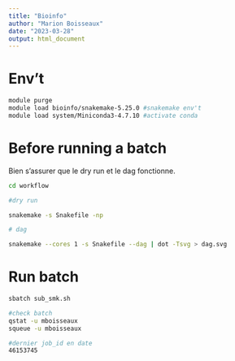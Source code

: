 ```yaml
---
title: "Bioinfo"
author: "Marion Boisseaux"
date: "2023-03-28"
output: html_document
---
```


# Env't

```bash
module purge
module load bioinfo/snakemake-5.25.0 #snakemake env't
module load system/Miniconda3-4.7.10 #activate conda
```


# Before running a batch

Bien s'assurer que le dry run et le dag fonctionne.

```bash
cd workflow

#dry run

snakemake -s Snakefile -np

# dag

snakemake --cores 1 -s Snakefile --dag | dot -Tsvg > dag.svg

```

# Run batch

```bash
sbatch sub_smk.sh

#check batch
qstat -u mboisseaux
squeue -u mboisseaux

#dernier job_id en date
46153745

```

